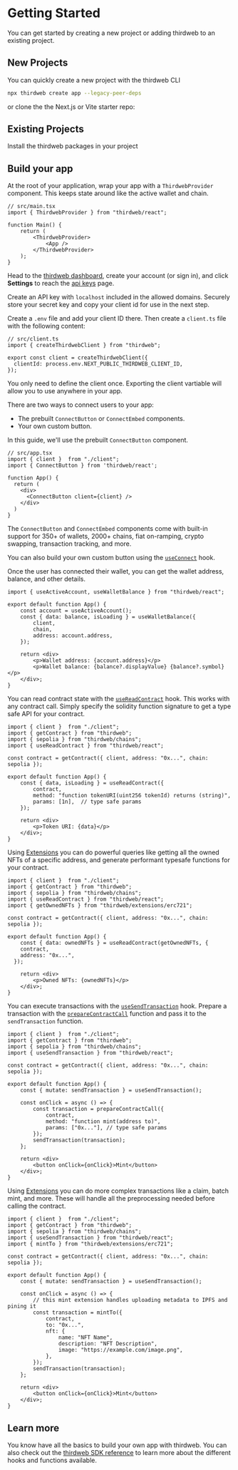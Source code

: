 
# Getting Started

You can get started by creating a new project or adding thirdweb to an existing project.

## New Projects

You can quickly create a new project with the thirdweb CLI

```bash
npx thirdweb create app --legacy-peer-deps
```

or clone the the Next.js or Vite starter repo:

<Stack>
<GithubTemplateCard
	title="Next.js + thirdweb starter repo"
	descrption="A starter template for using the thirdweb package in a Next.js app"
	href="https://github.com/thirdweb-example/next-starter"
/>

<GithubTemplateCard
	title="Vite + thirdweb starter repo"
	descrption="A starter template for using the thirdweb package in a Vite app"
	href="https://github.com/thirdweb-example/vite-starter"
/>
</Stack>

## Existing Projects

Install the thirdweb packages in your project

<InstallTabs
	npm="npm i thirdweb"
	yarn="yarn add thirdweb"
	pnpm="pnpm i thirdweb"
    but="bun i thirdweb"
/>

## Build your app

<Steps>
<Step title="Setup the ThirdwebProvider">

At the root of your application, wrap your app with a `ThirdwebProvider` component. This keeps state around like the active wallet and chain.

```tsx
// src/main.tsx
import { ThirdwebProvider } from "thirdweb/react";

function Main() {
	return (
		<ThirdwebProvider>
			<App />
		</ThirdwebProvider>
	);
}
```

</Step>

<Step title="Create the thirdweb client">

Head to the [thirdweb dashboard](https://thirdweb.com/dashboard), create your account (or sign in), and click **Settings** to reach the [api keys](https://thirdweb.com/dashboard/settings/api-keys) page.

Create an API key with `localhost` included in the allowed domains. Securely store your secret key and copy your client id for use in the next step.

Create a `.env` file and add your client ID there. Then create a `client.ts` file with the following content:

```tsx
// src/client.ts
import { createThirdwebClient } from "thirdweb";

export const client = createThirdwebClient({
  clientId: process.env.NEXT_PUBLIC_THIRDWEB_CLIENT_ID,
});
```

You only need to define the client once. Exporting the client vartiable will allow you to use anywhere in your app.

</Step>

<Step title="Connect a wallet">

There are two ways to connect users to your app:

- The prebuilt `ConnectButton` or `ConnectEmbed` components.
- Your own custom button.

In this guide, we'll use the prebuilt `ConnectButton` component.

```tsx
// src/app.tsx
import { client }  from "./client";
import { ConnectButton } from 'thirdweb/react';

function App() {
  return (
    <div>
      <ConnectButton client={client} />
    </div>
  )
}
```

The `ConnectButton` and `ConnectEmbed` components come with built-in support for 350+ of wallets, 2000+ chains, fiat on-ramping, crypto swapping, transaction tracking, and more.

You can also build your own custom button using the [`useConnect`](/react/v5/useConnect) hook.

</Step>

<Step title="Get the connected wallet information">

Once the user has connected their wallet, you can get the wallet address, balance, and other details.

```tsx
import { useActiveAccount, useWalletBalance } from "thirdweb/react";

export default function App() {
	const account = useActiveAccount();
	const { data: balance, isLoading } = useWalletBalance({
		client,
		chain,
		address: account.address,
	});

	return <div>
        <p>Wallet address: {account.address}</p>
        <p>Wallet balance: {balance?.displayValue} {balance?.symbol}</p>
    </div>;
}
```

</Step>

<Step title="Read blockchain data">

You can read contract state with the [`useReadContract`](/references/typescript/v5/useReadContract) hook. This works with any contract call. Simply specify the solidity function signature to get a type safe API for your contract.

```tsx
import { client }  from "./client";
import { getContract } from "thirdweb";
import { sepolia } from "thirdweb/chains";
import { useReadContract } from "thirdweb/react";

const contract = getContract({ client, address: "0x...", chain: sepolia });

export default function App() {
	const { data, isLoading } = useReadContract({
    	contract,
   		method: "function tokenURI(uint256 tokenId) returns (string)",
    	params: [1n],  // type safe params
  	});

	return <div>
        <p>Token URI: {data}</p>
    </div>;
}
```

Using [Extensions](/react/v5/extensions) you can do powerful queries like getting all the owned NFTs of a specific address, and generate performant typesafe functions for your contract.

```tsx
import { client }  from "./client";
import { getContract } from "thirdweb";
import { sepolia } from "thirdweb/chains";
import { useReadContract } from "thirdweb/react";
import { getOwnedNFTs } from "thirdweb/extensions/erc721";

const contract = getContract({ client, address: "0x...", chain: sepolia });

export default function App() {
	const { data: ownedNFTs } = useReadContract(getOwnedNFTs, {
    contract,
    address: "0x...",
  });

	return <div>
        <p>Owned NFTs: {ownedNFTs}</p>
    </div>;
}
```

</Step>

<Step title="Execute transactions">

You can execute transactions with the [`useSendTransaction`](/references/typescript/v5/useSendTransaction) hook. Prepare a transaction with the [`prepareContractCall`](/references/typescript/v5/prepareContractCall) function and pass it to the `sendTransaction` function.

```tsx
import { client }  from "./client";
import { getContract } from "thirdweb";
import { sepolia } from "thirdweb/chains";
import { useSendTransaction } from "thirdweb/react";

const contract = getContract({ client, address: "0x...", chain: sepolia });

export default function App() {
	const { mutate: sendTransaction } = useSendTransaction();

	const onClick = async () => {
		const transaction = prepareContractCall({
			contract,
			method: "function mint(address to)",
			params: ["0x..."], // type safe params
		});
		sendTransaction(transaction);
  	};

	return <div>
        <button onClick={onClick}>Mint</button>
    </div>;
}
```

Using [Extensions](/react/v5/extensions) you can do more complex transactions like a claim, batch mint, and more. These will handle all the preprocessing needed before calling the contract.

```tsx
import { client }  from "./client";
import { getContract } from "thirdweb";
import { sepolia } from "thirdweb/chains";
import { useSendTransaction } from "thirdweb/react";
import { mintTo } from "thirdweb/extensions/erc721";

const contract = getContract({ client, address: "0x...", chain: sepolia });

export default function App() {
	const { mutate: sendTransaction } = useSendTransaction();

	const onClick = async () => {
		// this mint extension handles uploading metadata to IPFS and pining it
		const transaction = mintTo({
			contract,
			to: "0x...",
			nft: {
				name: "NFT Name",
				description: "NFT Description",
				image: "https://example.com/image.png",
			},
    	});
		sendTransaction(transaction);
  	};

	return <div>
        <button onClick={onClick}>Mint</button>
    </div>;
}
```

</Step>
</Steps>

## Learn more

You know have all the basics to build your own app with thirdweb. You can also check out the [thirdweb SDK reference](/references/typescript/v5) to learn more about the different hooks and functions available.